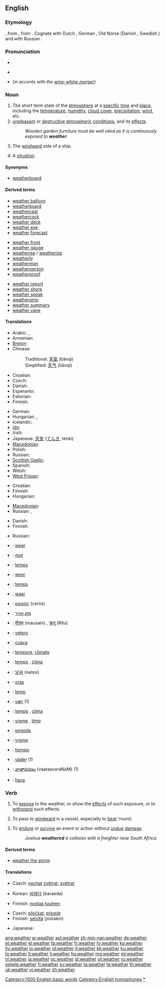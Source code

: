 ==English==
{{wikipedia}}

===Etymology===
{{etyl|ang}} {{term|weder|lang=ang}}, from {{proto|Germanic|weđrom}}, from {{proto|Indo-European|wedʰrom}}.  Cognate with Dutch {{term|weer}}, German {{term|Wetter}}, Old Norse {{term|veðr}} (Danish {{term|vejr}}, Swedish {{term|väder}}) and with Russian {{term|вёдро||fair weather}}.

===Pronunciation===
* {{IPA|/ˈwɛðɚ/}}
* {{audio|en-us-weather.ogg|Audio (US)}}
*: {{rhymes|ɛðə(r)}}
* {{homophones|wether|whether}} (''in accents with the [[wine-whine merger]]'')

===Noun===
{{en-noun|s|-}}

# The short term state of the [[atmosphere]] at a [[specific]] [[time]] and [[place]], including the [[temperature]], [[humidity]], [[cloud cover]], [[precipitation]], [[wind]], etc.
# [[unpleasant]] or [[destructive]] [[atmospheric]] [[condition]]s, and its [[effect]]s.
#: ''Wooden garden furniture must be well oiled as it is continuously exposed to '''weather'''.''
# {{nautical}} The [[windward]] side of a ship.
# {{countable|figurative}} A [[situation]].

====Synonyms====
* {{sense|windward side}} [[weatherboard]]

====Derived terms====
{{rel-top3|Terms derived from the noun "weather"}}
* [[weather balloon]]
* [[weatherboard]]
* [[weathercast]]
* [[weathercock]]
* [[weather deck]]
* [[weather eye]]
* [[weather forecast]]
{{rel-mid3}}
* [[weather front]]
* [[weather gauge]]
* [[weatherise]] / [[weatherize]]
* [[weatherly]]
* [[weatherman]]
* [[weatherperson]]
* [[weatherproof]]
{{rel-mid3}}
* [[weather report]]
* [[weather shore]]
* [[weather speak]]
* [[weatherstrip]]
* [[weather summary]]
* [[weather vane]]
{{rel-bottom}}

====Translations====
{{trans-top|state of the atmosphere}}
* Arabic: {{Arab|[[طقس]]}} {{unicode|(ʈaqs)}} {{m}}, {{Arab|[[جو]]}} {{unicode|(jaww)}} {{m}}
* Armenian: {{t-|hy|եղանակ|tr=eġanak}}
* [[Breton]]: {{t+|br|amzer|xs=Breton}}
* Chinese:
*: Traditional: [[天氣]] (tiānqì)
*: Simplified: [[天气]] (tiānqì)
* Croatian: {{t+|hr|vrijeme|n|alt=vrijéme}}
* Czech: {{t+|cs|počasí|n}}
* Danish: {{t-|da|vejr|n}}
* Esperanto: {{t-|eo|vetero|xs=Esperanto}}
* Estonian: {{t-|et|ilm}}
* Finnish: {{t+|fi|sää}}
{{trans-mid}}
* German: {{t+|de|Wetter|n}}
* Hungarian: {{t+|hu|időjárás}},  {{t+|hu|idő}}
* Icelandic: {{t+|is|veður|n}}
* [[Ido]]: {{t+|io|vetero|xs=Ido}}
* Irish: {{t-|ga|aimsir|f|xs=Irish}}
* Japanese: [[天気]] ([[てんき]], tenki)
* [[Macedonian]]: {{t-|mk|време|n|tr=vréme}}
* Polish: {{t+|pl|pogoda|f}}
* Russian: {{t+|ru|погода|f|tr=pogóda}}
* [[Scottish Gaelic]]: {{t-|gd|aimsir|f|xs=Scottish Gaelic}}
* Spanish: {{t+|es|tiempo|m}}
* Welsh: {{t|cy|tywydd|m|xs=Welsh}}
* [[West Frisian]]: {{t-|fy|waar|n|xs=West Frisian}}
{{trans-bottom}}

{{trans-top|unpleasant or destructive atmospheric conditions}}
* Croatian: {{t+|hr|vrijeme|n|alt=vrijéme}}
* Finnish: {{t+|fi|sää|p|alt=säät}}
* Hungarian: {{t+|hu|időjárás}}
{{trans-mid}}
* [[Macedonian]]: {{t|mk|непогода|f|tr=nepógoda}}
* Russian: {{t|ru|непогода|f|tr=n'epogóda}}, {{t|ru|ненастье|n|tr=n'enást'je}}
{{trans-bottom}}

{{trans-top|nautical: windward side of a ship}}
* Danish: {{t+|da|luv|c}}
* Finnish: {{t-|fi|ylähanka}}
{{trans-mid}}
* Russian: {{t|ru|наветренная сторона|f|tr=nav'étr'ennaja storoná}}
{{trans-bottom}}

{{trans-see|situation}}

{{checktrans-top}}
* {{ttbc|Afrikaans}}: [[weer]]
* {{ttbc|Albanian}}: [[mot]] {{m}}
* {{ttbc|Catalan}}: [[temps]] {{m}}
* {{ttbc|Dutch}}: [[weer]] {{n}}
* {{ttbc|French}}: [[temps]] {{m}}
* {{ttbc|West Frisian}}: [[waar]] {{n}}
* {{ttbc|Greek}}: [[καιρός]] (cerós) {{m}}
* {{ttbc|Hebrew}}: [[מזג אוויר]]
* {{ttbc|Hindi}}: [[मौसम]] (mausam) {{m}}, [[ऋतु]] (Ritu) {{m}}
* {{ttbc|Ido}}: [[vetero]]
* {{ttbc|Indonesian}}: [[cuaca]]
* {{ttbc|Interlingua}}: [[tempore]], [[climate]]
{{trans-mid}}
* {{ttbc|Italian}}: [[tempo]] {{m}}, [[clima]] {{m}}
* {{ttbc|Korean}}: [[날씨]] (nalssi)
* {{ttbc|Lithuanian}}: [[oras]] {{m}}
* {{ttbc|Maltese}}: [[temp]] {{m}}
* {{ttbc|Norwegian}}: [[vær]] {{n}} (1)
* {{ttbc|Portuguese}}: [[tempo]] {{m}}, [[clima]] {{m}}
* {{ttbc|Romanian}}: [[vreme]] {{f}}, [[timp]] {{n}}
* {{ttbc|Serbian}}: [[pogoda]] {{f}}
* {{ttbc|Slovene}}: [[vreme]] {{n}}
* {{ttbc|Spanish}}: [[tiempo]] {{m}}
* {{ttbc|Swedish}}: [[väder]] {{n}} (1)
* {{ttbc|Telugu}}: [[వాతావరణం]] (vaataavaraNaM) (1)
* {{ttbc|Turkish}}: [[hava]]
{{trans-bottom}}

===Verb===
{{en-verb}}

# To [[expose]] to the weather, or show the [[effect]]s of such exposure, or to [[withstand]] such effects.
# {{nautical}} To pass to [[windward]] in a vessel, especially to [[beat]] 'round.
# {{nautical}} To [[endure]] or [[survive]] an event or action without [[undue]] [[damage]].
#: ''Joshua '''weathered''' a collision with a freighter near South Africa.''

====Derived terms====
{{rel-top3|Terms derived from the verb "weather"}}
* [[weather the storm]]
{{rel-mid3}}
{{rel-mid3}}
{{rel-bottom}}

====Translations====
{{trans-top|to expose to weather}}
* Czech: [[nechat]] [[zvětrat]], [[zvětrat]]
{{trans-mid}}
* Korean: [[바래다]] (baraeda)
{{trans-bottom}}

{{trans-top|to pass to windward}}
* Finnish: [[nostaa tuuleen]]
{{trans-mid}}
{{trans-bottom}}

{{trans-top|to endure an event}}
* Czech: [[přečkat]], [[přestát]]
* Finnish: [[selvitä]] (jostakin)
{{trans-mid}}
* Japanese: {{t|ja|乗り切る|tr=norikiru}}
{{trans-bottom}}

[[Category:1000 English basic words]]
[[Category:English homophones]]
[[Category:Weather|*]]

[[ang:weather]]
[[ar:weather]]
[[ast:weather]]
[[zh-min-nan:weather]]
[[de:weather]]
[[et:weather]]
[[el:weather]]
[[fa:weather]]
[[fr:weather]]
[[fy:weather]]
[[ko:weather]]
[[hy:weather]]
[[io:weather]]
[[id:weather]]
[[it:weather]]
[[kk:weather]]
[[ku:weather]]
[[lo:weather]]
[[lt:weather]]
[[li:weather]]
[[hu:weather]]
[[mg:weather]]
[[ml:weather]]
[[nl:weather]]
[[ja:weather]]
[[oc:weather]]
[[pl:weather]]
[[pt:weather]]
[[ru:weather]]
[[simple:weather]]
[[fi:weather]]
[[sv:weather]]
[[ta:weather]]
[[te:weather]]
[[th:weather]]
[[uk:weather]]
[[vi:weather]]
[[zh:weather]]